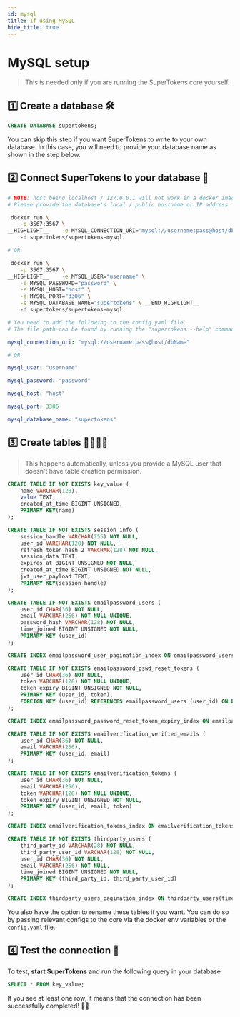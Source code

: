 ```yaml
---
id: mysql
title: If using MySQL
hide_title: true
---
```


<!-- COPY DOCS -->
<!-- ./community/database-setup/mysql.md -->


# MySQL setup

> This is needed only if you are running the SuperTokens core yourself.

## 1️⃣ Create a database 🛠️
```sql
CREATE DATABASE supertokens;
```
You can skip this step if you want SuperTokens to write to your own database. In this case, you will need to provide your database name as shown in the step below. 

## 2️⃣ Connect SuperTokens to your database 🔌

<!--DOCUSAURUS_CODE_TABS-->
<!--With Docker-->
```bash
# NOTE: host being localhost / 127.0.0.1 will not work in a docker image.
# Please provide the database's local / public hostname or IP address

 docker run \
    -p 3567:3567 \
__HIGHLIGHT__    -e MYSQL_CONNECTION_URI="mysql://username:pass@host/dbName" \ __END_HIGHLIGHT__
    -d supertokens/supertokens-mysql

# OR

 docker run \
    -p 3567:3567 \
__HIGHLIGHT__    -e MYSQL_USER="username" \
    -e MYSQL_PASSWORD="password" \
	-e MYSQL_HOST="host" \
	-e MYSQL_PORT="3306" \
    -e MYSQL_DATABASE_NAME="supertokens" \ __END_HIGHLIGHT__
    -d supertokens/supertokens-mysql
```

<!--Without Docker-->
```yaml
# You need to add the following to the config.yaml file.
# The file path can be found by running the "supertokens --help" command

mysql_connection_uri: "mysql://username:pass@host/dbName"

# OR

mysql_user: "username"

mysql_password: "password"

mysql_host: "host"

mysql_port: 3306

mysql_database_name: "supertokens"
```

<!--END_DOCUSAURUS_CODE_TABS-->

## 3️⃣ Create tables 👩‍💻👨‍💻
> This happens automatically, unless you provide a MySQL user that doesn't have table creation permission.

<div class="additionalInformation" text="See table structure">

```sql
CREATE TABLE IF NOT EXISTS key_value (
    name VARCHAR(128),
    value TEXT,
    created_at_time BIGINT UNSIGNED,
    PRIMARY KEY(name)
);

CREATE TABLE IF NOT EXISTS session_info (
    session_handle VARCHAR(255) NOT NULL,
    user_id VARCHAR(128) NOT NULL,
    refresh_token_hash_2 VARCHAR(128) NOT NULL,
    session_data TEXT,
    expires_at BIGINT UNSIGNED NOT NULL,
    created_at_time BIGINT UNSIGNED NOT NULL,
    jwt_user_payload TEXT,
    PRIMARY KEY(session_handle)
);

CREATE TABLE IF NOT EXISTS emailpassword_users (
    user_id CHAR(36) NOT NULL,
    email VARCHAR(256) NOT NULL UNIQUE,
    password_hash VARCHAR(128) NOT NULL,
    time_joined BIGINT UNSIGNED NOT NULL,
    PRIMARY KEY (user_id)
);

CREATE INDEX emailpassword_user_pagination_index ON emailpassword_users(time_joined DESC, user_id DESC);

CREATE TABLE IF NOT EXISTS emailpassword_pswd_reset_tokens (
    user_id CHAR(36) NOT NULL,
    token VARCHAR(128) NOT NULL UNIQUE,
    token_expiry BIGINT UNSIGNED NOT NULL,
    PRIMARY KEY (user_id, token),
    FOREIGN KEY (user_id) REFERENCES emailpassword_users (user_id) ON DELETE CASCADE ON UPDATE CASCADE
);

CREATE INDEX emailpassword_password_reset_token_expiry_index ON emailpassword_pswd_reset_tokens(token_expiry);

CREATE TABLE IF NOT EXISTS emailverification_verified_emails (
    user_id CHAR(36) NOT NULL,
    email VARCHAR(256),
    PRIMARY KEY (user_id, email)
);

CREATE TABLE IF NOT EXISTS emailverification_tokens (
    user_id CHAR(36) NOT NULL,
    email VARCHAR(256),
    token VARCHAR(128) NOT NULL UNIQUE,
    token_expiry BIGINT UNSIGNED NOT NULL,
    PRIMARY KEY (user_id, email, token)
);

CREATE INDEX emailverification_tokens_index ON emailverification_tokens(token_expiry);

CREATE TABLE IF NOT EXISTS thirdparty_users (
    third_party_id VARCHAR(28) NOT NULL,
    third_party_user_id VARCHAR(128) NOT NULL,
    user_id CHAR(36) NOT NULL,
    email VARCHAR(256) NOT NULL,
    time_joined BIGINT UNSIGNED NOT NULL,
    PRIMARY KEY (third_party_id, third_party_user_id)
);

CREATE INDEX thirdparty_users_pagination_index ON thirdparty_users(time_joined DESC, user_id DESC);
```
You also have the option to rename these tables if you want. You can do so by passing relevant configs to the core via the docker env variables or the `config.yaml` file.

</div>

## 4️⃣ Test the connection 🤞
To test, **start SuperTokens** and run the following query in your database
```sql
SELECT * FROM key_value;
```
If you see at least one row, it means that the connection has been successfully completed! 🥳🎉
